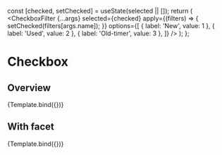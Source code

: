 


<Meta title="Components/Filter/Checkbox" component={CheckboxFilter} />

  const [checked, setChecked] = useState(selected || []);
  return (
    <CheckboxFilter
      {...args}
      selected={checked}
      apply={(filters) => {
        setChecked(filters[args.name]);
      }}
      options={[
        { label: 'New', value: 1 },
        { label: 'Used', value: 2 },
        { label: 'Old-timer', value: 3 },
      ]}
    />
  );
};

# Checkbox

## Overview

<Canvas>
  <Story
    name="Overview"
    args={{
      name: 'Filter',
    }}
  >
    {Template.bind({})}
  </Story>
</Canvas>

<ArgsTable story="Overview" />

## With facet

<Canvas>
  <Story
    name="With facet"
    args={{
      name: 'Filter',
      facet: { '1': 77, '2': 7123, '3': 0 },
    }}
  >
    {Template.bind({})}
  </Story>
</Canvas>

<ArgsTable story="with facet" />
